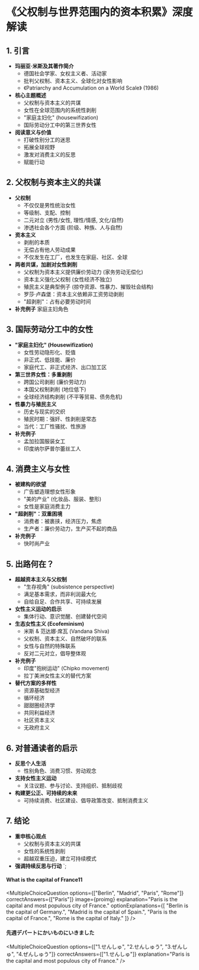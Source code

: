 

# 《父权制与世界范围内的资本积累》深度解读

## 1. 引言
*   **玛丽亚·米斯及其著作简介**
    *   德国社会学家、女权主义者、活动家
    *   批判父权制、资本主义、全球化对女性影响
    *   《Patriarchy and Accumulation on a World Scale》 (1986)
*   **核心主题概述**
    *   父权制与资本主义的共谋
    *   女性在全球范围内的系统性剥削
    *   "家庭主妇化" (housewifization)
    *   国际劳动分工中的第三世界女性
*   **阅读意义与价值**
    *   打破性别分工的迷思
    *   拓展全球视野
    *   激发对消费主义的反思
    *   赋能行动

## 2. 父权制与资本主义的共谋
*   **父权制**
    *   不仅仅是男性统治女性
    *   等级制、支配、控制
    *   二元对立 (男性/女性, 理性/情感, 文化/自然)
    *   渗透社会各个方面 (阶级、种族、人与自然)
*   **资本主义**
    *   剥削的本质
    *   无偿占有他人劳动成果
    *   不仅发生在工厂，也发生在家庭、社区、全球
*   **两者共谋，加剧对女性剥削**
    *   父权制为资本主义提供廉价劳动力 (家务劳动无偿化)
    *   资本主义强化父权制 (女性经济不独立)
    *   殖民主义是典型例子 (掠夺资源、性暴力、摧毁社会结构)
    *   罗莎·卢森堡：资本主义依赖非工资劳动剥削
    *   "超剥削"：占有必要劳动时间
*   **补充例子**
     家庭主妇角色

## 3. 国际劳动分工中的女性
*   **"家庭主妇化" (Housewifization)**
    *   女性劳动隐形化、贬值
    *   非正式、低技能、廉价
    *   家庭代工、非正式经济、出口加工区
*   **第三世界女性：多重剥削**
    *   跨国公司剥削 (廉价劳动力)
    *   本国父权制剥削 (地位低下)
    *   全球经济结构剥削 (不平等贸易、债务危机)
*   **性暴力与殖民主义**
    *   历史与现实的交织
    *   殖民时期：强奸、性剥削是常态
    *   当代：工厂性骚扰、性旅游
*  **补充例子**
    *   孟加拉国服装女工
    *   印度纳尔萨普尔蕾丝工人

## 4. 消费主义与女性
*   **被建构的欲望**
    *   广告塑造理想女性形象
    *   "美的产业" (化妆品、服装、整形)
    *   女性是家庭消费主力
*   **"超剥削"：双重困境**
    *   消费者：被裹挟，经济压力，焦虑
    *   生产者：廉价劳动力，生产买不起的商品
*   **补充例子**
    *  快时尚产业

## 5. 出路何在？
*   **超越资本主义与父权制**
    *   "生存视角" (subsistence perspective)
    *   满足基本需求，而非利润最大化
    *   自给自足、合作共享、可持续发展
*   **女性主义运动的启示**
    *   集体行动、意识觉醒、创建替代空间
*   **生态女性主义 (Ecofeminism)**
    *   米斯 & 范达娜·席瓦 (Vandana Shiva)
    *   父权制、资本主义、自然破坏的联系
    *   女性与自然的特殊联系
    *   反对二元对立，倡导整体观
*  **补充例子**
     * 印度"抱树运动" (Chipko movement)
     *   拉丁美洲女性主义的替代方案
*   **替代方案的多样性**
    *   资源基础型经济
    *   循环经济
    *   甜甜圈经济学
    *   共同利益经济
    *   社区资本主义
    *   无政府主义

## 6. 对普通读者的启示
*   **反思个人生活**
    *   性别角色、消费习惯、劳动观念
*   **支持女性主义运动**
    *   关注议题、参与讨论、支持组织、抵制歧视
*   **构建更公正、可持续的未来**
    *   可持续消费、社区建设、倡导政策改变、抵制消费主义

## 7. 结论
*   **重申核心观点**
    *   父权制与资本主义的共谋
    *   女性的系统性剥削
    *   超越双重压迫，建立可持续模式
*   **强调持续反思与行动**
`;

<MarkmapComponent content={mindmap} />

#### What is the capital of France11

<MultipleChoiceQuestion
options={["Berlin", "Madrid", "Paris", "Rome"]}
correctAnswers={["Paris"]}
image={proimg}
explanation="Paris is the capital and most populous city of France."
optionExplanations={[
"Berlin is the capital of Germany.",
"Madrid is the capital of Spain.",
"Paris is the capital of France.",
"Rome is the capital of Italy."
]}
/>

#### 先週デパートにかいものにいきました

<MultipleChoiceQuestion
options={["1.せんしゅ", "2.せんしゅう", "3.ぜんしゅ", "4.ぜんしゅう"]}
correctAnswers={["1.せんしゅ"]}
explanation="Paris is the capital and most populous city of France."
/>


<ArrayOpt/>


<LinkedOpt/>